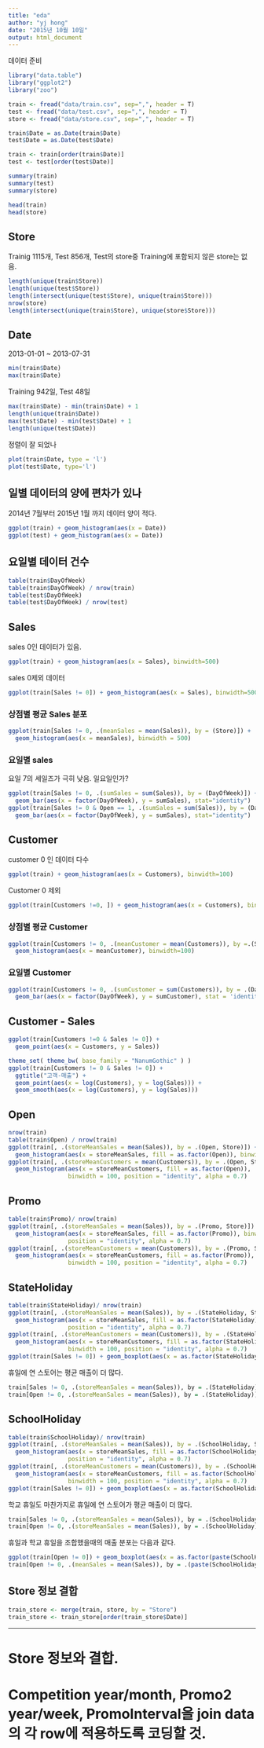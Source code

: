 ```yaml
---
title: "eda"
author: "yj hong"
date: "2015년 10월 10일"
output: html_document
---
```


데이터 준비

```r
library("data.table")
library("ggplot2")
library("zoo")

train <- fread("data/train.csv", sep=",", header = T)
test <- fread("data/test.csv", sep=",", header = T)
store <- fread("data/store.csv", sep=",", header = T)

train$Date = as.Date(train$Date)
test$Date = as.Date(test$Date)

train <- train[order(train$Date)] 
test <- test[order(test$Date)]
```

```r
summary(train)
summary(test)
summary(store)

head(train)
head(store)
```

## Store

Trainig 1115개, Test 856개, Test의 store중 Training에 포함되지 않은 store는 없음.

```r
length(unique(train$Store))
length(unique(test$Store))
length(intersect(unique(test$Store), unique(train$Store)))
nrow(store)
length(intersect(unique(train$Store), unique(store$Store)))
```

## Date

2013-01-01 ~ 2013-07-31
```r
min(train$Date)
max(train$Date)
```

Training 942일, Test 48일
```r
max(train$Date) - min(train$Date) + 1
length(unique(train$Date))
max(test$Date) - min(test$Date) + 1
length(unique(test$Date))
```

정렬이 잘 되었나
```r
plot(train$Date, type = 'l')
plot(test$Date, type='l')
```

## 일별 데이터의 양에 편차가 있나

2014년 7월부터 2015년 1월 까지 데이터 양이 적다.
```r
ggplot(train) + geom_histogram(aes(x = Date))
ggplot(test) + geom_histogram(aes(x = Date))
```

## 요일별 데이터 건수
```r
table(train$DayOfWeek)
table(train$DayOfWeek) / nrow(train)
table(test$DayOfWeek)
table(test$DayOfWeek) / nrow(test)
```

## Sales

sales 0인 데이터가 있음.
```r
ggplot(train) + geom_histogram(aes(x = Sales), binwidth=500)
```

sales 0제외 데이터
```r
ggplot(train[Sales != 0]) + geom_histogram(aes(x = Sales), binwidth=500)
```

### 상점별 평균 Sales 분포
```r
ggplot(train[Sales != 0, .(meanSales = mean(Sales)), by = (Store)]) +
  geom_histogram(aes(x = meanSales), binwidth = 500)
```

### 요일별 sales

요일 7의 세일즈가 극히 낮음. 일요일인가?
```r
ggplot(train[Sales != 0, .(sumSales = sum(Sales)), by = (DayOfWeek)]) +
  geom_bar(aes(x = factor(DayOfWeek), y = sumSales), stat="identity")
ggplot(train[Sales != 0 & Open == 1, .(sumSales = sum(Sales)), by = (DayOfWeek)]) +
  geom_bar(aes(x = factor(DayOfWeek), y = sumSales), stat="identity")
```

## Customer

customer 0 인 데이터 다수

```r
ggplot(train) + geom_histogram(aes(x = Customers), binwidth=100)
```

Customer 0 제외
```r
ggplot(train[Customers !=0, ]) + geom_histogram(aes(x = Customers), binwidth=100)
```

### 상점별 평균 Customer
```r
ggplot(train[Customers != 0, .(meanCustomer = mean(Customers)), by =.(Store)]) +
  geom_histogram(aes(x = meanCustomer), binwidth=100)
```

### 요일별 Customer
```r
ggplot(train[Customers != 0, .(sumCustomer = sum(Customers)), by = .(DayOfWeek)]) +
  geom_bar(aes(x = factor(DayOfWeek), y = sumCustomer), stat = 'identity')
```

## Customer - Sales
```r
ggplot(train[Customers !=0 & Sales != 0]) + 
  geom_point(aes(x = Customers, y = Sales))

theme_set( theme_bw( base_family = "NanumGothic" ) )
ggplot(train[Customers != 0 & Sales != 0]) +
  ggtitle("고객-매출") +
  geom_point(aes(x = log(Customers), y = log(Sales))) +
  geom_smooth(aes(x = log(Customers), y = log(Sales)))
```

## Open

```r
nrow(train)
table(train$Open) / nrow(train)
ggplot(train[, .(storeMeanSales = mean(Sales)), by = .(Open, Store)]) +
  geom_histogram(aes(x = storeMeanSales, fill = as.factor(Open)), binwidth = 500)
ggplot(train[, .(storeMeanCustomers = mean(Customers)), by = .(Open, Store)]) +
  geom_histogram(aes(x = storeMeanCustomers, fill = as.factor(Open)),
                 binwidth = 100, position = "identity", alpha = 0.7)
```

## Promo

```r
table(train$Promo)/ nrow(train)
ggplot(train[, .(storeMeanSales = mean(Sales)), by = .(Promo, Store)]) +
  geom_histogram(aes(x = storeMeanSales, fill = as.factor(Promo)), binwidth = 500,
                 position = "identity", alpha = 0.7)
ggplot(train[, .(storeMeanCustomers = mean(Customers)), by = .(Promo, Store)]) +
  geom_histogram(aes(x = storeMeanCustomers, fill = as.factor(Promo)),
                 binwidth = 100, position = "identity", alpha = 0.7)
```

## StateHoliday

```r
table(train$StateHoliday)/ nrow(train)
ggplot(train[, .(storeMeanSales = mean(Sales)), by = .(StateHoliday, Store)]) +
  geom_histogram(aes(x = storeMeanSales, fill = as.factor(StateHoliday)), binwidth = 1000,
                 position = "identity", alpha = 0.7)
ggplot(train[, .(storeMeanCustomers = mean(Customers)), by = .(StateHoliday, Store)]) +
  geom_histogram(aes(x = storeMeanCustomers, fill = as.factor(StateHoliday)),
                 binwidth = 100, position = "identity", alpha = 0.7)
ggplot(train[Sales != 0]) + geom_boxplot(aes(x = as.factor(StateHoliday), y = Sales), position = "identity", alpha = 0.7)
```

휴일에 연 스토어는 평균 매출이 더 많다.

```r
train[Sales != 0, .(storeMeanSales = mean(Sales)), by = .(StateHoliday)]
train[Open != 0, .(storeMeanSales = mean(Sales)), by = .(StateHoliday)]
```

## SchoolHoliday

```r
table(train$SchoolHoliday)/ nrow(train)
ggplot(train[, .(storeMeanSales = mean(Sales)), by = .(SchoolHoliday, Store)]) +
  geom_histogram(aes(x = storeMeanSales, fill = as.factor(SchoolHoliday)), binwidth = 500,
                 position = "identity", alpha = 0.7)
ggplot(train[, .(storeMeanCustomers = mean(Customers)), by = .(SchoolHoliday, Store)]) +
  geom_histogram(aes(x = storeMeanCustomers, fill = as.factor(SchoolHoliday)),
                 binwidth = 100, position = "identity", alpha = 0.7)
ggplot(train[Sales != 0]) + geom_boxplot(aes(x = as.factor(SchoolHoliday), y = Sales), position = "identity", alpha = 0.7)
```

학교 휴일도 마찬가지로 휴일에 연 스토어가 평균 매출이 더 많다.

```r
train[Sales != 0, .(storeMeanSales = mean(Sales)), by = .(SchoolHoliday)]
train[Open != 0, .(storeMeanSales = mean(Sales)), by = .(SchoolHoliday)]
```

휴일과 학교 휴일을 조합했을때의 매출 분포는 다음과 같다.  

```r
ggplot(train[Open != 0]) + geom_boxplot(aes(x = as.factor(paste(SchoolHoliday, as.character(StateHoliday))), y = Sales), position = "identity", alpha = 0.7)
train[Open != 0, .(meanSales = mean(Sales)), by = .(paste(SchoolHoliday, as.character(StateHoliday)))]
```

## Store 정보 결합

```r
train_store <- merge(train, store, by = "Store")
train_store <- train_store[order(train_store$Date)]
```

----

# Store 정보와 결합.
# Competition year/month, Promo2 year/week, PromoInterval을 join data의 각 row에 적용하도록 코딩할 것.
